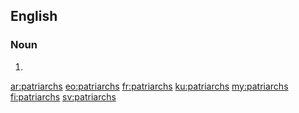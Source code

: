 ==English==

===Noun===
{{head|en|plural}}

# {{plural of|patriarch|lang=en}}

[[ar:patriarchs]]
[[eo:patriarchs]]
[[fr:patriarchs]]
[[ku:patriarchs]]
[[my:patriarchs]]
[[fi:patriarchs]]
[[sv:patriarchs]]
